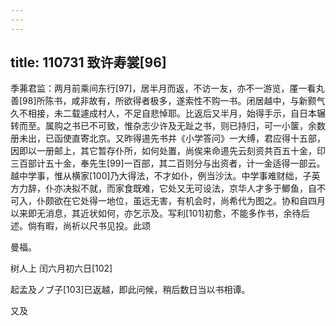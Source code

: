```yaml
---
---
---
```

title: 110731 致许寿裳[96]
---




季茀君监：两月前乘间东行[97]，居半月而返，不访一友，亦不一游览，厪一看丸善[98]所陈书，咸非故有，所欲得者极多，遂索性不购一书。闭居越中，与新颢气久不相接，未二载遽成村人，不足自悲悼耶。比返后又半月，始得手示，自日本辗转而至。属购之书已不可致，惟杂志少许及无趾之书，则已持归，可一小箧，余数册未出，已函使直寄北京。又昨得逷先书并《小学答问》一大缚，君应得十五部，因即以一册邮上，其它暂存仆所，如何处置，尚俟来命逷先云刻资共百五十金，印三百部计五十金，奉先生[99]一百部，其二百则分与出资者，计一金适得一部云。越中学事，惟从横家[100]乃大得法，不才如仆，例当沙汰。中学事难财绌，子英方力辞，仆亦决拟不就，而家食既难，它处又无可设法，京华人才多于鲫鱼，自不可入，仆颇欲在它处得一地位，虽远无害，有机会时，尚希代为图之。协和自四月以来即无消息，其近状如何，亦乞示及。写利[101]初愈，不能多作书，余待后述。倘有暇，尚祈以尺书见投。此颂

曼福。

树人上 闰六月初六日[102]

起孟及ノブ子[103]已返越，即此问候，稍后数日当以书相谭。

又及